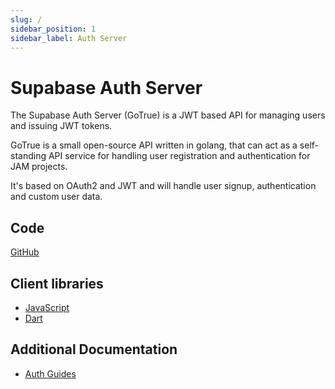 ```yaml
---
slug: /
sidebar_position: 1
sidebar_label: Auth Server
---
```


# Supabase Auth Server

The Supabase Auth Server (GoTrue) is a JWT based API for managing users and issuing JWT tokens.

GoTrue is a small open-source API written in golang, that can act as a self-standing API service for handling user registration and authentication for JAM projects.

It's based on OAuth2 and JWT and will handle user signup, authentication and custom user data.

## Code

[GitHub](https://github.com/supabase/gotrue)

## Client libraries

- [JavaScript](https://github.com/supabase/gotrue-js)
- [Dart](https://github.com/supabase/gotrue-dart)

## Additional Documentation

- [Auth Guides](https://supabase.com/docs/guides/auth)
